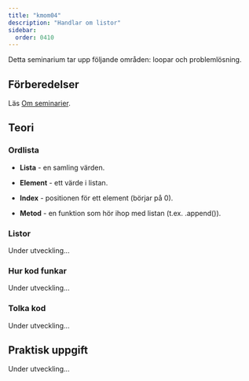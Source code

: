 ```yaml
---
title: "kmom04"
description: "Handlar om listor"
sidebar:
  order: 0410
---
```



Detta seminarium tar upp följande områden: loopar och problemlösning.

## Förberedelser

Läs [Om seminarier](../).

## Teori

### Ordlista

- **Lista** - en samling värden.

- **Element** - ett värde i listan.

- **Index** - positionen för ett element (börjar på 0).

- **Metod** - en funktion som hör ihop med listan (t.ex. .append()).


### Listor

Under utveckling...


### Hur kod funkar

Under utveckling...


### <Icon name="open-book" class="inline-icon" label="Interpret code" /> Tolka kod

Under utveckling... 


## <Icon name="seti:python" class="inline-icon" label="Write code" /> Praktisk uppgift

Under utveckling... 
